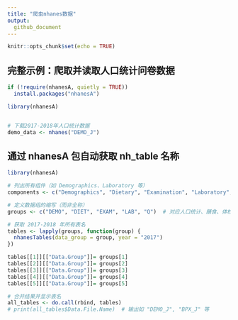 ```yaml
---
title: "爬虫nhanes数据"
output: 
  github_document
---
```


```r
knitr::opts_chunk$set(echo = TRUE)
```

## 完整示例：爬取并读取人口统计问卷数据
```r
if (!require(nhanesA, quietly = TRUE))
  install.packages("nhanesA")

library(nhanesA)


# 下载2017-2018年人口统计数据
demo_data <- nhanes("DEMO_J")
```

## 通过 nhanesA 包自动获取 nh_table 名称
```r
library(nhanesA)

# 列出所有组件（如 Demographics、Laboratory 等）
components <- c("Demographics", "Dietary", "Examination", "Laboratory", "Questionnaire")

# 定义数据组的缩写（而非全称）
groups <- c("DEMO", "DIET", "EXAM", "LAB", "Q")  # 对应人口统计、膳食、体检、实验室、问卷

# 获取 2017-2018 年所有表名
tables <- lapply(groups, function(group) {
  nhanesTables(data_group = group, year = "2017")  
})

tables[[1]][["Data.Group"]]= groups[1]
tables[[2]][["Data.Group"]]= groups[2]
tables[[3]][["Data.Group"]]= groups[3]
tables[[4]][["Data.Group"]]= groups[4]
tables[[5]][["Data.Group"]]= groups[5]

# 合并结果并显示表名
all_tables <- do.call(rbind, tables)
# print(all_tables$Data.File.Name)  # 输出如 "DEMO_J", "BPX_J" 等
```
